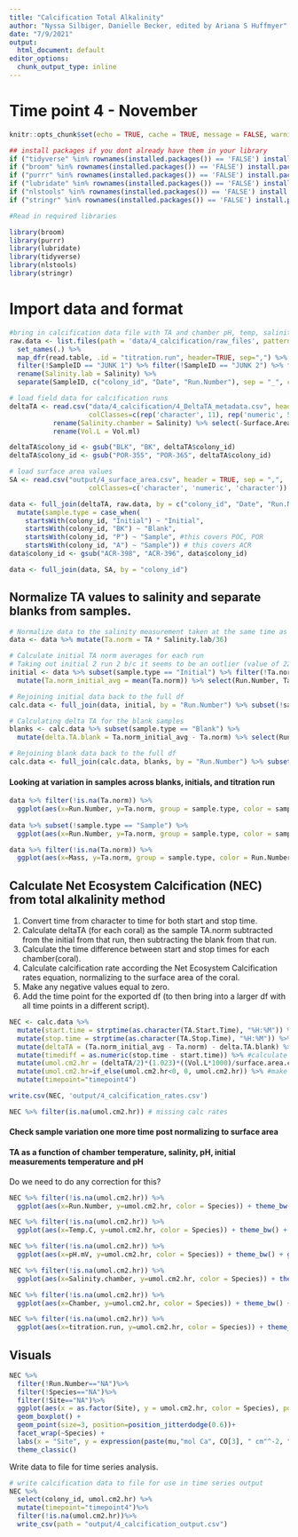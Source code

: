 ```yaml
---
title: "Calcification Total Alkalinity"
author: "Nyssa Silbiger, Danielle Becker, edited by Ariana S Huffmyer"
date: "7/9/2021"
output:
  html_document: default
editor_options: 
  chunk_output_type: inline
---
```


# Time point 4 - November  

```r
knitr::opts_chunk$set(echo = TRUE, cache = TRUE, message = FALSE, warning = FALSE)
```

```r
## install packages if you dont already have them in your library
if ("tidyverse" %in% rownames(installed.packages()) == 'FALSE') install.packages('tidyverse') 
if ("broom" %in% rownames(installed.packages()) == 'FALSE') install.packages('broom') 
if ("purrr" %in% rownames(installed.packages()) == 'FALSE') install.packages('purrr') 
if ("lubridate" %in% rownames(installed.packages()) == 'FALSE') install.packages('lubridate') 
if ("nlstools" %in% rownames(installed.packages()) == 'FALSE') install.packages('nlstools')
if ("stringr" %in% rownames(installed.packages()) == 'FALSE') install.packages('stringr') 

#Read in required libraries

library(broom)
library(purrr)
library(lubridate)
library(tidyverse)
library(nlstools)
library(stringr)
```

# Import data and format

```r
#bring in calcification data file with TA and chamber pH, temp, salinity measurements
raw.data <- list.files(path = 'data/4_calcification/raw_files', pattern = ".csv", full.names = TRUE) %>% 
  set_names(.) %>% 
  map_dfr(read.table, .id = "titration.run", header=TRUE, sep=",") %>%
  filter(!SampleID == "JUNK 1") %>% filter(!SampleID == "JUNK 2") %>% filter(!SampleID == "CRM") %>% 
  rename(Salinity.lab = Salinity) %>%
  separate(SampleID, c("colony_id", "Date", "Run.Number"), sep = "_", convert = FALSE)

# load field data for calcification runs 
deltaTA <- read.csv("data/4_calcification/4_DeltaTA_metadata.csv", header = TRUE, sep = ",",
                    colClasses=c(rep('character', 11), rep('numeric', 5), rep('character', 3))) %>% rename(colony_id = Fragment.ID) %>%
           rename(Salinity.chamber = Salinity) %>% select(-Surface.Area) %>% filter(!colony_id == "BK-5_2") %>%
           rename(Vol.L = Vol.ml)

deltaTA$colony_id <- gsub("BLK", "BK", deltaTA$colony_id)
deltaTA$colony_id <- gsub("POR-355", "POR-365", deltaTA$colony_id)

# load surface area values 
SA <- read.csv("output/4_surface_area.csv", header = TRUE, sep = ",",
                    colClasses=c('character', 'numeric', 'character')) %>% select(colony_id, surface.area.cm2)

data <- full_join(deltaTA, raw.data, by = c("colony_id", "Date", "Run.Number")) %>% 
  mutate(sample.type = case_when(
    startsWith(colony_id, "Initial") ~ "Initial",
    startsWith(colony_id, "BK") ~ "Blank",
    startsWith(colony_id, "P") ~ "Sample", #this covers POC, POR
    startsWith(colony_id, "A") ~ "Sample")) # this covers ACR
data$colony_id <- gsub("ACR-398", "ACR-396", data$colony_id)

data <- full_join(data, SA, by = "colony_id")
```

## Normalize TA values to salinity and separate blanks from samples.  

```r
# Normalize data to the salinity measurement taken at the same time as titration
data <- data %>% mutate(Ta.norm = TA * Salinity.lab/36)

# Calculate initial TA norm averages for each run
# Taking out initial 2 run 2 b/c it seems to be an outlier (value of 2217.185)
initial <- data %>% subset(sample.type == "Initial") %>% filter(!Ta.norm < 2300) %>% dplyr::group_by(Run.Number) %>%
  mutate(Ta.norm_initial_avg = mean(Ta.norm)) %>% select(Run.Number, Ta.norm_initial_avg) %>% distinct()

# Rejoining initial data back to the full df   
calc.data <- full_join(data, initial, by = "Run.Number") %>% subset(!sample.type == "Initial")

# Calculating delta TA for the blank samples
blanks <- calc.data %>% subset(sample.type == "Blank") %>%
  mutate(delta.TA.blank = Ta.norm_initial_avg - Ta.norm) %>% select(Run.Number, delta.TA.blank)

# Rejoining blank data back to the full df 
calc.data <- full_join(calc.data, blanks, by = "Run.Number") %>% subset(!sample.type == "Blank")   
```

#### Looking at variation in samples across blanks, initials, and titration run 

```r
data %>% filter(!is.na(Ta.norm)) %>%
  ggplot(aes(x=Run.Number, y=Ta.norm, group = sample.type, color = sample.type)) + theme_bw() + geom_point()
  
data %>% subset(!sample.type == "Sample") %>% 
  ggplot(aes(x=Run.Number, y=Ta.norm, group = sample.type, color = sample.type)) + theme_bw() + geom_point() + ggtitle("Initial2 Run2 taken out of futher analyses in calc.data df")

data %>% filter(!is.na(Ta.norm)) %>%
  ggplot(aes(x=Mass, y=Ta.norm, group = sample.type, color = Run.Number)) + theme_bw() + geom_point() + facet_wrap(~sample.type)
```

## Calculate Net Ecosystem Calcification (NEC) from total alkalinity method

1. Convert time from character to time for both start and stop time.  
2. Calculate deltaTA (for each coral) as the sample TA.norm subtracted from the initial from that run, then subtracting the blank from that run.  
3. Calculate the time difference between start and stop times for each chamber(coral).  
4. Calculate calcification rate according the Net Ecosystem Calcification rates equation, normalizing to the surface area of the coral.  
5. Make any negative values equal to zero.  
6. Add the time point for the exported df (to then bring into a larger df with all time points in a different script). 

```r
NEC <- calc.data %>%
  mutate(start.time = strptime(as.character(TA.Start.Time), "%H:%M")) %>% #convert time from character to time
  mutate(stop.time = strptime(as.character(TA.Stop.Time), "%H:%M")) %>%
  mutate(deltaTA = (Ta.norm_initial_avg - Ta.norm) - delta.TA.blank) %>% #calculate difference in TA corrected to blanks
  mutate(timediff = as.numeric(stop.time - start.time)) %>% #calculate time difference
  mutate(umol.cm2.hr = (deltaTA/2)*(1.023)*((Vol.L*1000)/surface.area.cm2)*(1/timediff)*(1/1000)) %>% # convert L to mL and calculate net ecosystem calcification rates
  mutate(umol.cm2.hr=if_else(umol.cm2.hr<0, 0, umol.cm2.hr)) %>% #make any negative values equal to 0
  mutate(timepoint="timepoint4") 

write.csv(NEC, 'output/4_calcification_rates.csv') 

NEC %>% filter(is.na(umol.cm2.hr)) # missing calc rates 
```

#### Check sample variation one more time post normalizing to surface area
#### TA as a function of chamber temperature, salinity, pH, initial measurements temperature and pH

Do we need to do any correction for this? 

```r
NEC %>% filter(!is.na(umol.cm2.hr)) %>%
  ggplot(aes(x=Run.Number, y=umol.cm2.hr, color = Species)) + theme_bw() + geom_point() + facet_grid(~Species)

NEC %>% filter(!is.na(umol.cm2.hr)) %>%
  ggplot(aes(x=Temp.C, y=umol.cm2.hr, color = Species)) + theme_bw() + geom_point() 

NEC %>% filter(!is.na(umol.cm2.hr)) %>%
  ggplot(aes(x=pH.mV, y=umol.cm2.hr, color = Species)) + theme_bw() + geom_point() 

NEC %>% filter(!is.na(umol.cm2.hr)) %>%
  ggplot(aes(x=Salinity.chamber, y=umol.cm2.hr, color = Species)) + theme_bw() + geom_point() 

NEC %>% filter(!is.na(umol.cm2.hr)) %>%
  ggplot(aes(x=Chamber, y=umol.cm2.hr, color = Species)) + theme_bw() + geom_point() # this accounts for chamber and channel # 

NEC %>% filter(!is.na(umol.cm2.hr)) %>%
  ggplot(aes(x=titration.run, y=umol.cm2.hr, color = Species)) + theme_bw() + geom_point()  
```

## Visuals 

```r
NEC %>%
  filter(!Run.Number=="NA")%>%
  filter(!Species=="NA")%>%
  filter(!Site=="NA")%>%
  ggplot(aes(x = as.factor(Site), y = umol.cm2.hr, color = Species), position=position_dodge(0.5)) +
  geom_boxplot() +
  geom_point(size=3, position=position_jitterdodge(0.6))+
  facet_wrap(~Species) +
  labs(x = "Site", y = expression(paste(mu,"mol Ca", CO[3], " cm"^-2, " hr"^-1))) +                                       # Plot all points
  theme_classic() 
```

Write data to file for time series analysis.  
```r
# write calcification data to file for use in time series output
NEC %>%
  select(colony_id, umol.cm2.hr) %>%
  mutate(timepoint="timepoint4")%>%
  filter(!is.na(umol.cm2.hr))%>%
  write_csv(path = "output/4_calcification_output.csv")
```
